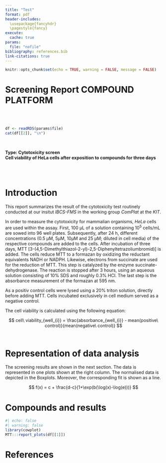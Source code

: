 ```yaml
---
title: "Test"
format: pdf
header-includes:
  \usepackage{fancyhdr}
  \pagestyle{fancy}
execute: 
  cache: true
params:
  file: "nofile"
bibliography: references.bib  
link-citations: true
---
```


```r
knitr::opts_chunk$set(echo = TRUE, warning = FALSE, message = FALSE)
```

\fancyhf{}
\fancyhead[L]{Cytotoxicity screen}
\fancyfoot[CE,CO]{\thepage}

# Screening Report COMPOUND PLATFORM

\
\

```r
df <- readRDS(params$file)
cat(df[[2]], "\n")
```
\

**Type: Cytotoxicity screen** \
**Cell viability of HeLa cells after exposition to compounds for three days**

\
\


\tableofcontents 


\newpage

#	Introduction

This report summarizes the result of the cytotoxicity test routinely conducted at our insitut *IBCS-FMS* in the working group *ComPlat* at the *KIT*. \

In order to measure the cytotoxicity for mammalian organisms, *HeLa* cells are used within the assay. First, 100 µL of a solution containing 10^5^ cells/mL are sowed into 96 well plates. Subsequently, after 24 h, different concentrations (0.5 µM, 5µM, 10µM and 25 µM; diluted in cell media) of the respective compounds are added to the cells. After incubation of three days, MTT [3-(4,5-Dimethylthiazol-2-yl)-2,5-Diphenyltetrazoliumbromid)] is added. The cells reduce MTT to a formazan by oxidizing the reductant equivalents NADH or NADPH. Likewise, electrons from succinate are used for the reduction of MTT. This step is catalyzed by the enzyme succinate-dehydrogenase. The reaction is stopped after 3 hours, using an aqueous solution consisting of 10% SDS and roughly 0.3% HCl. The last step is the absorbance measurement of the formazan at 595 nm. \

As a positiv control cells were lysed using a 20% triton solution, directly before adding MTT. Cells incubated exclusively in cell medium served as a negative control. \

The cell viability is calculated using the following equation:

$$
cell\ viability_{well_{i}} = \frac{absorbance_{well_{i}} - mean(positive\ control)}{mean(negative\ control)}
$$
\

# Representation of data analysis

The screening results are shown in the next section. The data is represented in one plots shown at the right column. The normalised data is depicted in the Boxplots. Moreover, the corresponding fit is shown as a line.


$$
f(x) = c + \frac{d-c}{1+\exp(b(\log(x)-\log(e)))}
$$

\newpage

# Compounds and results


```r
#| echo: false
#| warning: false
library(cowplot)
MTT:::report_plots(df[[1]])
```

\newpage

# References
